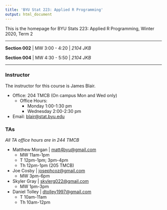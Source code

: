```yaml
---
title: 'BYU Stat 223: Applied R Programming'
output: html_document
---
```


This is the homepage for BYU Stats 223: Applied R Programming, Winter 2020, Term 2

---

**Section 002** | MW 3:00 - 4:20 | *2104 JKB*


**Section 004** | MW 4:30 - 5:50 | *2104 JKB*

---

### Instructor
The instructor for this course is James Blair.

* Office: 204 TMCB (On campus Mon and Wed only)
  * Office Hours:
    * Monday 1:00-1:30 pm
    * Wednesday 2:00-2:30 pm
* Email: [blair@stat.byu.edu](mailto:blair@stat.byu.edu)

### TAs
*All TA office hours are in 244 TMCB*

* Matthew Morgan | [matt4byu@gmail.com](mailto:matt4byu@gmail.com)
  * MW 11am-1pm
  * T 12pm-1pm; 3pm-4pm
  * Th 12pm-1pm (205 TMCB)
* Joe Cosby | [josephcoz@gmail.com](mailto:josephcoz@gmail.com)
  * MW 3pm-6pm
* Skyler Gray | [skylerg022@gmail.com](mailto:skylerg022@gmail.com)
  * MW 1pm-3pm
* Daniel Tolley | [dtolley1997@gmail.com](mailto:dtolley1997@gmail.com)
  * T 10am-11am
  * Th 10am-12pm